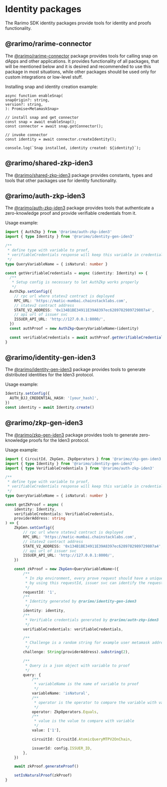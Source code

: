 ---
---

# Identity packages

The Rarimo SDK identity packages provide tools for identity and proofs functionality.

## @rarimo/rarime-connector

The [@rarimo/rarime-connector](https://www.npmjs.com/package/@rarimo/rarime-connector) package provides tools for calling snap on dApps and other applications.
It provides functionality of all packages, that will be mentioned below and it is desired and recommended to use this package in most situations, while other packages should be used only for custom integrations or low-level stuff.

Installing snap and identity creation example:
  ```
  async function enableSnap(
  snapOrigin?: string,
  version?: string,
  ): Promise<MetamaskSnap>

  // install snap and get connector
  const snap = await enableSnap();
  const connector = await snap.getConnector();

  // invoke connector
  const identity = await connector.createIdentity();

  console.log(`Snap installed, identity created: ${identity}`);
  ```

## @rarimo/shared-zkp-iden3

The [@rarimo/shared-zkp-iden3](https://www.npmjs.com/package/@rarimo/shared-zkp-iden3) package provides constants, types and tools that other packages use for identity functionality.

## @rarimo/auth-zkp-iden3

The [@rarimo/auth-zkp-iden3](https://www.npmjs.com/package/@rarimo/auth-zkp-iden3) package provides tools that authenticate a zero-knowledge proof and provide verifiable credentials from it.

Usage example:

```ts
import { AuthZkp } from '@rarimo/auth-zkp-iden3'
import { type Identity } from '@rarimo/identity-gen-iden3'

/**
 * define type with variable to proof,
 * verifiableCredentials response will keep this variable in credentialSubject
 */
type QueryVariableName = { isNatural: number }

const getVerifiableCredentials = async (identity: Identity) => {
  /**
   * Setup config is necessary to let AuthZkp works properly
   */
  AuthZkp.setConfig({
    // rpc url where statev2 contract is deployed
    RPC_URL: 'https://matic-mumbai.chainstacklabs.com',
    // statev2 contract address
    STATE_V2_ADDRESS: '0x134B1BE34911E39A8397ec6289782989729807a4',
    // api url of issuer svc
    ISSUER_API_URL: 'http://127.0.0.1:8000/',
  })
  const authProof = new AuthZkp<QueryVariableName>(identity)

  const verifiableCredentials = await authProof.getVerifiableCredentials()
}
```

## @rarimo/identity-gen-iden3

The [@rarimo/identity-gen-iden3](https://www.npmjs.com/package/@rarimo/react-provider) package provides tools to generate distributed identities for the Iden3 protocol.

Usage example:

```ts
Identity.setConfig({
  AUTH_BJJ_CREDENTIAL_HASH: '[your_hash]',
})
const identity = await Identity.create()
```

## @rarimo/zkp-gen-iden3

The [@rarimo/zkp-gen-iden3](https://www.npmjs.com/package/@rarimo/zkp-gen-iden3) package provides tools to generate zero-knowledge proofs for the Iden3 protocol.

Usage example:

```ts
import { CircuitId, ZkpGen, ZkpOperators } from '@rarimo/zkp-gen-iden3'
import { type Identity } from '@rarimo/identity-gen-iden3'
import { type VerifiableCredentials } from '@rarimo/auth-zkp-iden3'

/**
 * define type with variable to proof,
 * verifiableCredentials response will keep this variable in credentialSubject
 */
type QueryVariableName = { isNatural: number }

const getZkProof = async (
    identity: Identity,
    verifiableCredentials: VerifiableCredentials,
    providerAddress: string
) => {
    ZkpGen.setConfig({
        // rpc url where statev2 contract is deployed
        RPC_URL: 'https://matic-mumbai.chainstacklabs.com',
        // statev2 contract address
        STATE_V2_ADDRESS: '0x134B1BE34911E39A8397ec6289782989729807a4',
        // api url of issuer svc
        ISSUER_API_URL: 'http://127.0.0.1:8000/',
    })

    const zkProof = new ZkpGen<QueryVariableName>({
        /**
         * In zkp environment, every prove request should have a unique requestId
         * by using this requestId, issuer svc can identify the request
         */
        requestId: '1',
        /**
         * Identity generated by @rarimo/identity-gen-iden3
         */
        identity: identity,
        /**
         * Verifiable credentials generated by @rarimo/auth-zkp-iden3
         */
        verifiableCredentials: verifiableCredentials,

        /**
         * Challenge is a random string for example user metamask address without '0x'
         */
        challenge: String(providerAddress).substring(2),

        /**
         * Query is a json object with variable to proof
         */
        query: {
            /**
             * variableName is the name of variable to proof
             */
            variableName: 'isNatural',
            /**
             * operator is the operator to compare the variable with value
             */
            operator: ZkpOperators.Equals,
            /**
             * value is the value to compare with variable
             */
            value: ['1'],

            circuitId: CircuitId.AtomicQueryMTPV2OnChain,

            issuerId: config.ISSUER_ID,
        },
    })

    await zkProof.generateProof()

    setIsNaturalProof(zkProof)
}
```